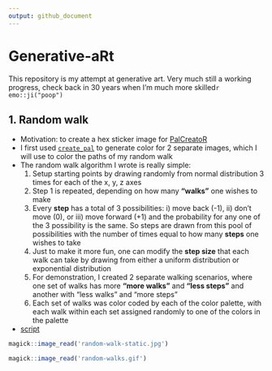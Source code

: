 ```yaml
---
output: github_document
---
```


<!-- README.md is generated from README.Rmd. Please edit that file -->

# Generative-aRt

<!-- badges: start -->
<!-- badges: end -->

This repository is my attempt at generative art. Very much still a working progress, check back in 30 years when I'm much more skilled`r emo::ji("poop")` 


## 1. Random walk 
  - Motivation: to create a hex sticker image for [PalCreatoR](https://github.com/GenChangHSU/PalCreatoR) 
  - I first used [`create_pal`](https://genchanghsu.github.io/PalCreatoR/reference/create_pal.html) to generate color for 2 separate images, which I will use to color the paths of my random walk
  - The random walk algorithm I wrote is really simple:
    1. Setup starting points by drawing randomly from normal distribution 3 times for each of the x, y, z axes
    2. Step 1 is repeated, depending on how many __"walks"__ one wishes to make
    3. Every __step__ has a total of 3 possibilities: i) move back (-1), ii) don't move (0), or iii) move forward (+1) and the probability for any one of the 3 possibility is the same. So steps are drawn from this pool of possibilities with the number of times equal to how many __steps__ one wishes to take
    4. Just to make it more fun, one can modify the __step size__ that each walk can take by drawing from either a uniform distribution or exponential distribution 
    5. For demonstration, I created 2 separate walking scenarios, where one set of walks has more __"more walks"__ and __"less steps"__ and another with "less walks" and "more steps"
    6. Each set of walks was color coded by each of the color palette, with each walk within each set assigned randomly to one of the colors in the palette
  - [script](https://github.com/jiaangou/Generative-aRt/blob/master/random-walk-art.R)

```r
magick::image_read('random-walk-static.jpg')
```


```r
magick::image_read('random-walks.gif')
```